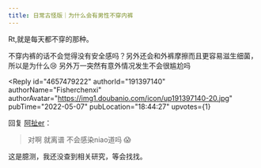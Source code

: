 ```yaml
---
title: 日常古怪版｜为什么会有男性不穿内裤
---
```



<Forum groupName="古怪问题研究中心" groupUrl="https://www.douban.com/group/philosophasters/" archivedAt="2025-05-16T16:33:14.524Z">
  <Post
    id="266301167"
    title="日常古怪版｜为什么会有男性不穿内裤"
    url="https://www.douban.com/group/topic/266301167/?_spm_id=MTcwMjIyNzky"
    pubTime="2022-05-07"
    highlightUserId="191397140"
  >
Rt,就是每天都不穿的那种。

不穿内裤的话不会觉得没有安全感吗？另外还会和外裤摩擦而且更容易滋生细菌，所以是为什么😢
另外万一突然有意外情况发生不会很尴尬吗

<Reply
  id="4657479222"
  authorId="191397140"
  authorName="Fisherchenxi"
  authorAvatar="https://img1.doubanio.com/icon/up191397140-20.jpg"
  pubTime="2022-05-07"
  pubLocation="18:44:27"
  upvotes={1}
>
回复 [阿扯er](https://www.douban.com/people/170222792/)：
> 对啊 就离谱 不会感染niao道吗 😱

这是臆测，我还没查到相关研究，等会找找。
</Reply>
  </Post>
</Forum>
